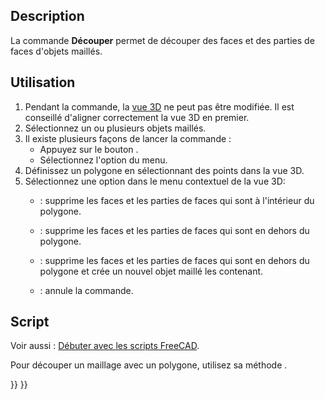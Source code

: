 <languages/>

{{Docnav/fr
|[[Mesh_PolyCut/fr|Couper]]
|[[Mesh_TrimByPlane/fr|Découper par un plan]]
|[[Mesh_Workbench/fr|Atelier Mesh]]
|IconL=Mesh_PolyCut.svg
|IconR=Mesh_TrimByPlane.svg
|IconC=Workbench_Mesh.svg
}}

{{GuiCommand/fr
|Name=Mesh PolyTrim
|Name/fr=Mesh Découper
|MenuLocation=Maillages → Couper → Découper le maillage
|Workbenches=[[Mesh_Workbench/fr|Mesh]]
|SeeAlso=[[Mesh_PolyCut/fr|Mesh Couper le maillage]], [[Mesh_TrimByPlane/fr|Mesh Ajuster par plan]]
}}

==Description==

La commande '''Découper''' permet de découper des faces et des parties de faces d'objets maillés.

<span id="Usage"></span>
==Utilisation==

# Pendant la commande, la [[3D_view/fr|vue 3D]] ne peut pas être modifiée. Il est conseillé d'aligner correctement la vue 3D en premier.
# Sélectionnez un ou plusieurs objets maillés.
# Il existe plusieurs façons de lancer la commande :
#* Appuyez sur le bouton {{Button|[[Image:Mesh_PolyTrim.svg|16px]] [[Mesh_PolyTrim/fr|Découper le maillage]]}}.
#* Sélectionnez l'option {{MenuCommand|Maillages → Couper → [[Image:Mesh_PolyTrim.svg|16px]] Découper le maillage}} du menu.
# Définissez un polygone en sélectionnant des points dans la vue 3D.
# Sélectionnez une option dans le menu contextuel de la vue 3D:
#* {{MenuCommand|Intérieur}} : supprime les faces et les parties de faces qui sont à l'intérieur du polygone.
#* {{MenuCommand|Extérieur}} : supprime les faces et les parties de faces qui sont en dehors du polygone.
#* {{MenuCommand|Scinder}} : supprime les faces et les parties de faces qui sont en dehors du polygone et crée un nouvel objet maillé les contenant.
#* {{MenuCommand|Annuler}} : annule la commande.

<span id="Scripting"></span>
==Script==

Voir aussi : [[FreeCAD_Scripting_Basics/fr|Débuter avec les scripts FreeCAD]].

Pour découper un maillage avec un polygone, utilisez sa méthode {{incode|trim}}.

{{Code|code=
import FreeCAD as App
import Mesh

# Create a non-parametric box-shaped mesh:
msh = App.ActiveDocument.addObject("Mesh::Feature", "Mesh")
msh.Mesh = Mesh.createBox(30, 40, 50)
msh.ViewObject.DisplayMode = "Flat Lines"

# Define some points:
p1 = App.Vector(0, 0, 0)
p2 = App.Vector(60, 0, 0)
p3 = App.Vector(60, 60, 0)

# We need to work on a copy of the msh.Mesh object:
new_msh = msh.Mesh.copy()

# Trim that copy:
new_msh.trim([p1, p2, p3], 0)  # 2nd argument: 0=inner, 1=outer.

# Update msh.Mesh:
msh.Mesh = new_msh
}}


{{Docnav/fr
|[[Mesh_PolyCut/fr|Couper]]
|[[Mesh_TrimByPlane/fr|Découper par un plan]]
|[[Mesh_Workbench/fr|Atelier Mesh]]
|IconL=Mesh_PolyCut.svg
|IconR=Mesh_TrimByPlane.svg
|IconC=Workbench_Mesh.svg
}}

{{Mesh Tools navi{{#translation:}}}}
{{Userdocnavi{{#translation:}}}}